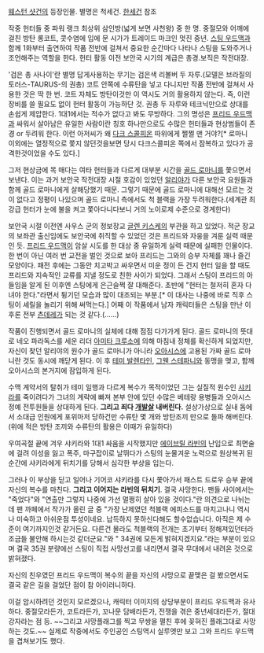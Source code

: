 [[웨스턴 샷건]]의 등장인물. 별명은 척세건. [[한세건]] 참조

작중 헌터들 중 파워 랭크 최상위 삼인방(넓게 보면 사천왕) 중 한 명. 중절모와 어깨에 걸친 방탄 롱코트, 콧수염에 입에 문 시가가 트레이드 마크인 멋진 중년. [[스팅 우드맥]]과 함께 1화부터 출연하여 작품 전반에 걸쳐서 중요한 순간마다 나타나 스팅을 도와주거나 조언해주는 역할을 한다. 
헌터 활동 이전 보안국 시기의 계급은 총경.보직은 작전대장.

'검은 총 사나이'란 별명 답게사용하는 무기는 검은색 리볼버 두 자루.(모델은 브라질의 토러스-TAURUS-의 권총) 코트 안쪽에 수류탄을 넣고 다니지만 작품 전반에 걸쳐서 사용한 것은 딱 한 번. 코트 자체도 방탄이것만 이 역시도 거의 활용하지 않는다. 즉, 이런 장비를 쓸 필요도 없이 헌터 활동이 가능하단 것. 권총 두 자루와 테크닉만으로 상대를 손쉽게 제압한다. 1대1에서는 적수가 없다고 봐도 무방하다. 그의 명성은 [[프리드 우드맥]]과 싸워서 살아남은 유일한 사람이란 칭호 하나만으로도 수많은 헌터들과 현상범들이 존경 or 두려워 한다. 이런 아저씨가 왜 [[다크 스콜피온]] 따위에게 쩔쩔 맨 거야?[* 로마니 이외에는 열정적으로 쫓지 않던것을보면 당시 다크스콜피온 쪽에서 잠복하고 있다가 공격한것이었을 수도 있다.]

그저 현상금에 목 매다는 여타 헌터들과 다르게 대부분 시간을 [[골드 로마니]]를 쫓으면서 보낸다. 이는 과거 보안국 작전대장 시절 호감이 있었던 [[알리야]]가 다른 보안국 요원들과 함께 골드 로마니에게 살해당했기 때문. 그렇기 때문에 골드 로마니에 대해선 모르는 것이 없다고 정평이 나있으며 골드 로마니 측에서도 척 블랙을 가장 두려워한다.(세계관 최강급 헌터가 눈에 불을 켜고 쫓아다니다보니 거의 노이로제 수준으로 경계한다) 

보안국 시절 이전엔 사우스 군의 정보장교 [[글렌 키스케]]의 부관을 하고 있었다. 적군 장교의 보좌관 출신임에도 보안국에 취직할 수 있었던 것은 프리드와 자웅을 겨룬 실력 때문인 듯. [[프리드 우드맥]]이 암살 시도를 한 대상 중 유일하게 실력 때문에 실패한 인물이다. 한 번이 아닌 여러 번 교전을 벌인 것으로 보아 프리드는 그와의 승부 자체를 꽤나 즐긴 모양이다. 패전 후에는 그동안 치고박고 싸우면서 미운 정이 든 건지 헌터 일을 할 때도 프리드와 지속적인 교류를 지낼 정도로 친한 사이가 되었다. 그래서 스팅이 프리드의 아들임을 알게 된 이후엔 스팅에게 은근슬쩍 잘 대해준다. 초반에 "헌터는 철저히 혼자 다녀야 한다."라면서 튕기던 모습과 많이 대조되는 부분.[* 이 대사는 나중에 바로 직후 스팅이 셰릴을 놀리기 위해 써먹는다.] 어째 이 작품에서 남자 캐릭터들은 스팅을 만난 이후론 전부 [[츤데레]]가 되는 것 같다.(……)

작품이 진행되면서 골드 로마니의 실체에 대해 점점 다가가게 된다. 골드 로마니의 뜻대로 네오 파라독스를 세운 리더 [[아미타 크루소]]에 의해 마침내 정체를 확신하게 되었지만, 자신이 찾던 알리야의 원수가 골드 로마니가 아니라 [[오아시스]]에 고용된 가짜 골드 로마니란 것도 동시에 깨닫게 된다. 이 후 [[테미 발렌타인]], [[그웬 스테파니]]와 동맹을 맺고, 함께 오아시스의 본거지에 잠입하게 된다.

수맥 계약서의 탈취가 테미 일행과 다르게 복수가 목적이었던 그는 실질적 원수인 [[샤키라]]를 죽이려다가 그녀의 계략에 빠져 본부 안에 있던 수많은 베테랑 용병들과 오아시스 정예 전투원들을 상대하게 된다. '''그리고 죄다 [[개발살]] 내버린다.''' 설상가상으로 실내 돔에서 소대급 인원에게 포위마저 당하건만 수류탄 몇 개와 방탄조끼 만으로 돌파 해버린다.(위에 적은 방탄 조끼와 수류탄의 활용은 이때가 유일하다) 

우여곡절 끝에 겨우 샤키라와 1대1 싸움을 시작했지만 [[에이브릴 라빈]]의 난입으로 최면술에 걸려 이성을 잃고 폭주, 마구잡이로 날뛰다가 스팅의 눈물겨운 노력으로 원상복귀 된 순간에 샤키라에게 뒤치기를 당해서 심각한 부상을 입는다.

그러나 이 부상을 딛고 일어나 기어코 샤키라를 다시 쫓아가서 패스트 드로우 승부 끝에 자신의 복수를 마친다. '''그리고 이어지는 라빈의 뒤치기'''. 결국 사망한다. 팬들 사이에서는 "죽었다"와 "연출만 그렇지 나중에 가선 멀쩡히 살아 있을 것이다."란 의견으로 나뉘는데 팬 까페에서 작가가 올린 글 중 "가장 난제였던 척블랙 에피소드를 마치고나니 역시나 미숙하고 아쉬운점 투성이네요. 납득하지 못하신다해도 할수없습니다. 아직은 제 수준이 여기까지인것 같거든요. 다른건 몰라도 척블랙의 전개는 초기부터 정해져있던터라 조금들 불안해 하시는것 같더군요."와 " 34권에 모든게 밝혀지겠지요."라는 부분이 있으며 결국 35권 분량에선 스팅이 직접 사망선고를 내리면서 결국 무대에서 내려온 것으로 밝혀졌다.

자신의 친우였던 프리드 우드맥이 복수의 끝을 자신의 사망으로 끝맺은 걸 봤으면서도 결국 같은 길을 걸었단 점이 참 아이러니하다.

이걸 암시하려던 것인지 모르겠으나, 캐릭터 이미지의 상당부분이 프리드 우드맥과 유사하다. 중절모라든가, 코트라든가, 꼬나문 담배라든가, 전쟁을 겪은 중년세대라든가, 절대강자라는 점 등. ~~그리고 사망플래그를 찍고 무쌍을 펼친 후에 꽂혀진 플래그대로 사망하는 것도.~~ 실제로 작중에서도 주인공인 스팅역시 실루엣만 보고 그와 프리드 우드맥을 겹쳐보기도 했다.
